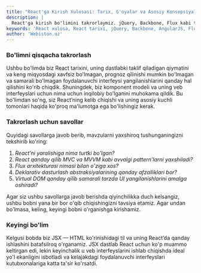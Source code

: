 ```yaml
---
title: "React'ga Kirish Xulosasi: Tarix, G'oyalar va Asosiy Konsepsiyalar"
description: |
  React'ga kirish bo'limini takrorlaymiz. jQuery, Backbone, Flux kabi texnologiyalardan React'ning deklarativ yondashuvi va Virtual DOM'igacha bo'lgan yo'lni o'rganing.
keywords: 'React xulosa, React tarixi, jQuery, Backbone, AngularJS, Flux, MVC, MVVM, Virtual DOM, deklarativ, komponent modeli, webiston'
author: 'Webiston.uz'
---
```


### Bo'limni qisqacha takrorlash

Ushbu bo'limda biz React tarixini, uning dastlabki taklif qiladigan qiymatini va keng miqyosdagi xavfsiz bo'lmagan, prognoz qilinishi mumkin bo'lmagan va samarali bo'lmagan foydalanuvchi interfeysi yangilanishlarini qanday hal qilishini ko'rib chiqdik. Shuningdek, biz komponent modeli va uning veb interfeyslari uchun nima uchun inqilobiy bo'lganini muhokama qildik. Bu bo'limdan so'ng, siz React’ning kelib chiqishi va uning asosiy kuchli tomonlari haqida ko'proq ma'lumotga ega bo'lishingiz kerak.

### Takrorlash uchun savollar

Quyidagi savollarga javob berib, mavzularni yaxshiroq tushunganingizni tekshirib ko'ring:

1. _React’ni yaralishiga nima turtki bo'lgan?_
2. _React qanday qilib MVC va MVVM kabi avvalgi pattern’larni yaxshiladi?_
3. _Flux arxitekturasi nimasi bilan o'ziga xos?_
4. _Deklarativ dasturlash abstraksiyalarining qanday afzalliklari bor?_
5. _Virtual DOM qanday qilib samarali tarzda UI yangilanishlarini amalga oshiradi?_

Agar siz ushbu savollarga javob berishda qiyinchilikka duch kelsangiz, ushbu bobni yana bir bor o'qib chiqishingizni tavsiya etamiz. Agar undan bo'lmasa, keling, keyingi bobni o'rganishga kirishamiz.

### Keyingi bo'lim

Kelgusi bobda biz JSX — HTML ko'rinishidagi til va uning React’da qanday ishlashini batafsilroq o'rganamiz. JSX dastlab React uchun ko'p muammo keltirgan edi, lekin keyinchalik u veb interfeyslarini ishlab chiqishda ideal yo'l ekanligini isbotladi va kelajakdagi foydalanuvchi interfeyslari kutubxonalariga katta ta'sir ko'rsatdi.
